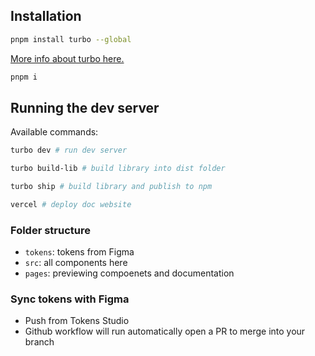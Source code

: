 ## Installation

```zsh
pnpm install turbo --global
```

[More info about turbo here.](https://turbo.build/repo/docs/getting-started/add-to-project)

```zsh
pnpm i
```

## Running the dev server

Available commands:

```bash
turbo dev # run dev server
```

```bash
turbo build-lib # build library into dist folder
```

```bash
turbo ship # build library and publish to npm
```

```bash
vercel # deploy doc website
```

### Folder structure

- `tokens`: tokens from Figma
- `src`: all components here
- `pages`: previewing compoenets and documentation

### Sync tokens with Figma

- Push from Tokens Studio
- Github workflow will run automatically open a PR to merge into your branch

